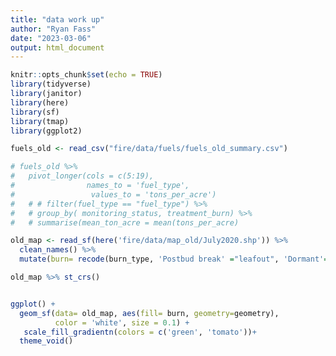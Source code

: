 ```yaml
---
title: "data work up"
author: "Ryan Fass"
date: "2023-03-06"
output: html_document
---
```


```r
knitr::opts_chunk$set(echo = TRUE)
library(tidyverse)
library(janitor)
library(here)
library(sf)
library(tmap)
library(ggplot2)

```

```r
fuels_old <- read_csv("fire/data/fuels/fuels_old_summary.csv")
```
```r
# fuels_old %>% 
#   pivot_longer(cols = c(5:19), 
#                names_to = 'fuel_type',
#                 values_to = 'tons_per_acre') 
#   # # filter(fuel_type == "fuel_type") %>% 
#   # group_by( monitoring_status, treatment_burn) %>% 
#   # summarise(mean_ton_acre = mean(tons_per_acre)


```

```r
old_map <- read_sf(here('fire/data/map_old/July2020.shp')) %>% 
  clean_names() %>% 
  mutate(burn= recode(burn_type, 'Postbud break' ="leafout", 'Dormant'="dormant"))

old_map %>% st_crs()


ggplot() +
  geom_sf(data= old_map, aes(fill= burn, geometry=geometry),
          color = 'white', size = 0.1) +
   scale_fill_gradientn(colors = c('green', 'tomato'))+
  theme_void()

```


